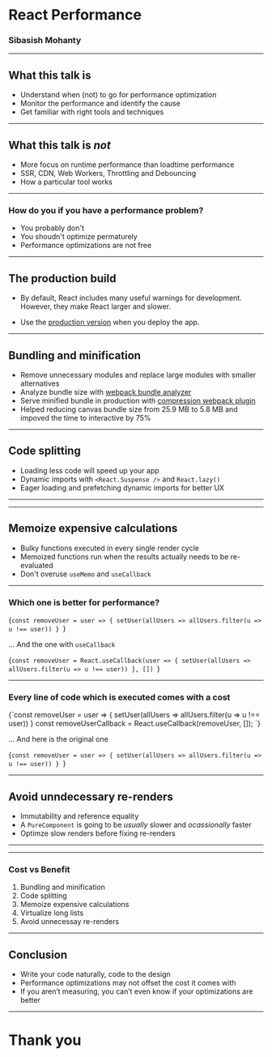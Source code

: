 
<Head>
	<title>React Performance</title>
	<meta name='viewport' content='width=device-width, initial-scale=1.0' />
	<meta name='keywords' content='React, Performance' />
	<meta
		name='description'
		content='Slides for presentation on react performance.'
	/>
	<meta name='author' content='Sibasish Mohanty' />
</Head>

# React Performance

### Sibasish Mohanty

---

## What this talk is

<ul>
	<Appear>
		<li>Understand when (not) to go for performance optimization</li>
		<li>Monitor the performance and identify the cause</li>
		<li>Get familiar with right tools and techniques</li>
	</Appear>
</ul>

---

## What this talk is _not_

<ul>
	<Appear>
		<li>More focus on runtime performance than loadtime performance</li>
		<li>SSR, CDN, Web Workers, Throttling and Debouncing</li>
		<li>How a particular tool works</li>
	</Appear>
</ul>

---

### How do you if you have a performance problem?

<ul>
	<Appear>
		<li>You probably don't</li>
		<li>You shoudn't optimize permaturely</li>
		<li>Performance optimizations are not free</li>
	</Appear>
</ul>

---

## The production build

- By default, React includes many useful warnings for development. However, they
  make React larger and slower.

- Use the
  [production version](https://reactjs.org/docs/optimizing-performance.html#use-the-production-build)
  when you deploy the app.

---

## Bundling and minification

- Remove unnecessary modules and replace large modules with smaller alternatives
- Analyze bundle size with
  [webpack bundle analyzer](https://www.npmjs.com/package/webpack-bundle-analyzer)
- Serve minified bundle in production with
  [compression webpack plugin](https://webpack.js.org/plugins/compression-webpack-plugin/)
- Helped reducing canvas bundle size from 25.9 MB to 5.8 MB and impoved the time
  to interactive by 75%

---

## Code splitting

- Loading less code will speed up your app
- Dynamic imports with `<React.Suspense />` and `React.lazy()`
- Eager loading and prefetching dynamic imports for better UX

---


<LazyLoad />

---

## Memoize expensive calculations

- Bulky functions executed in every single render cycle
- Memoized functions run when the results actually needs to be re-evaluated
- Don't overuse `useMemo` and `useCallback`

---

### Which one is better for performance?


<Highlighter>{`const removeUser = user => {
  setUser(allUsers => allUsers.filter(u => u !== user))
}
`}</Highlighter>

... And the one with `useCallback`

<Highlighter>{`const removeUser = React.useCallback(user => {
  setUser(allUsers => allUsers.filter(u => u !== user))
}, [])
`}</Highlighter>

---

### Every line of code which is executed comes with a cost

<Highlighter>
	{`const removeUser = user => {
  setUser(allUsers => allUsers.filter(u => u !== user))
}
const removeUserCallback = React.useCallback(removeUser, []);
`}
</Highlighter>

... And here is the original one

<Highlighter>{`const removeUser = user => {
  setUser(allUsers => allUsers.filter(u => u !== user))
}
`}</Highlighter>

---

## Avoid unndecessary re-renders

- Immutability and reference equality
- A `PureComponent` is going to be _usually_ slower and _ocassionally_ faster
- Optimze slow renders before fixing re-renders

---


<Memoize />

---

### Cost vs Benefit

<ol>
	<Appear>
		<li>Bundling and minification</li>
		<li>Code splitting</li>
		<li>Memoize expensive calculations</li>
		<li>Virtualize long lists</li>
		<li>Avoid unnecessay re-renders</li>
	</Appear>
</ol>

---

## Conclusion

<ul>
	<Appear>
		<li>Write your code naturally, code to the design</li>
		<li>Performance optimizations may not offset the cost it comes with</li>
		<li>
			If you aren’t measuring, you can’t even know if your optimizations are
			better
		</li>
	</Appear>
</ul>

---

# Thank you
